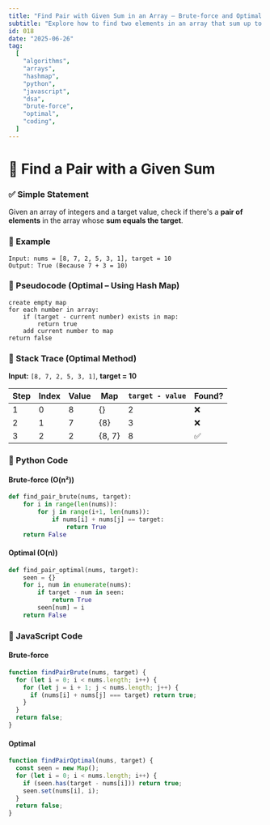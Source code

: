 ```yaml
---
title: "Find Pair with Given Sum in an Array – Brute-force and Optimal Approaches"
subtitle: "Explore how to find two elements in an array that sum up to a target value using brute-force and hash map techniques in both Python and JavaScript."
id: 018
date: "2025-06-26"
tag:
  [
    "algorithms",
    "arrays",
    "hashmap",
    "python",
    "javascript",
    "dsa",
    "brute-force",
    "optimal",
    "coding",
  ]
---
```


# 🧠 Find a Pair with a Given Sum

### ✅ Simple Statement

Given an array of integers and a target value, check if there's a **pair of elements** in the array whose **sum equals the target**.

### 🧩 Example

```text
Input: nums = [8, 7, 2, 5, 3, 1], target = 10
Output: True (Because 7 + 3 = 10)
```

### 🧾 Pseudocode (Optimal – Using Hash Map)

```
create empty map
for each number in array:
    if (target - current number) exists in map:
        return true
    add current number to map
return false
```

### 🧪 Stack Trace (Optimal Method)

**Input:** `[8, 7, 2, 5, 3, 1]`, **target = 10**

| Step | Index | Value | Map    | `target - value` | Found? |
| ---- | ----- | ----- | ------ | ---------------- | ------ |
| 1    | 0     | 8     | {}     | 2                | ❌     |
| 2    | 1     | 7     | {8}    | 3                | ❌     |
| 3    | 2     | 2     | {8, 7} | 8                | ✅     |

### 🐍 Python Code

#### Brute-force (O(n²))

```python
def find_pair_brute(nums, target):
    for i in range(len(nums)):
        for j in range(i+1, len(nums)):
            if nums[i] + nums[j] == target:
                return True
    return False
```

#### Optimal (O(n))

```python
def find_pair_optimal(nums, target):
    seen = {}
    for i, num in enumerate(nums):
        if target - num in seen:
            return True
        seen[num] = i
    return False
```

### 📜 JavaScript Code

#### Brute-force

```js
function findPairBrute(nums, target) {
  for (let i = 0; i < nums.length; i++) {
    for (let j = i + 1; j < nums.length; j++) {
      if (nums[i] + nums[j] === target) return true;
    }
  }
  return false;
}
```

#### Optimal

```js
function findPairOptimal(nums, target) {
  const seen = new Map();
  for (let i = 0; i < nums.length; i++) {
    if (seen.has(target - nums[i])) return true;
    seen.set(nums[i], i);
  }
  return false;
}
```
